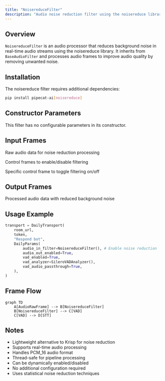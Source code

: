 ```yaml
---
title: "NoisereduceFilter"
description: "Audio noise reduction filter using the noisereduce library"
---
```


## Overview

`NoisereduceFilter` is an audio processor that reduces background noise in real-time audio streams using the noisereduce library. It inherits from `BaseAudioFilter` and processes audio frames to improve audio quality by removing unwanted noise.

## Installation

The noisereduce filter requires additional dependencies:

```bash
pip install pipecat-ai[noisereduce]
```

## Constructor Parameters

This filter has no configurable parameters in its constructor.

## Input Frames

<ParamField path="AudioRawFrame" type="Frame" required>

Raw audio data for noise reduction processing

</ParamField>

<ParamField path="FilterControlFrame" type="Frame">

Control frames to enable/disable filtering

</ParamField>

<ParamField path="FilterEnableFrame" type="Frame">

Specific control frame to toggle filtering on/off

</ParamField>

## Output Frames

<ParamField path="AudioRawFrame" type="Frame">

Processed audio data with reduced background noise

</ParamField>

## Usage Example

```python
transport = DailyTransport(
    room_url,
    token,
    "Respond bot",
    DailyParams(
        audio_in_filter=NoisereduceFilter(), # Enable noise reduction
        audio_out_enabled=True,
        vad_enabled=True,
        vad_analyzer=SileroVADAnalyzer(),
        vad_audio_passthrough=True,
    ),
)
```

## Frame Flow

```mermaid
graph TD
    A[AudioRawFrame] --> B[NoisereduceFilter]
    B[NoisereduceFilter] --> C[VAD]
    C[VAD] --> D[STT]
```

## Notes

- Lightweight alternative to Krisp for noise reduction
- Supports real-time audio processing
- Handles PCM_16 audio format
- Thread-safe for pipeline processing
- Can be dynamically enabled/disabled
- No additional configuration required
- Uses statistical noise reduction techniques
